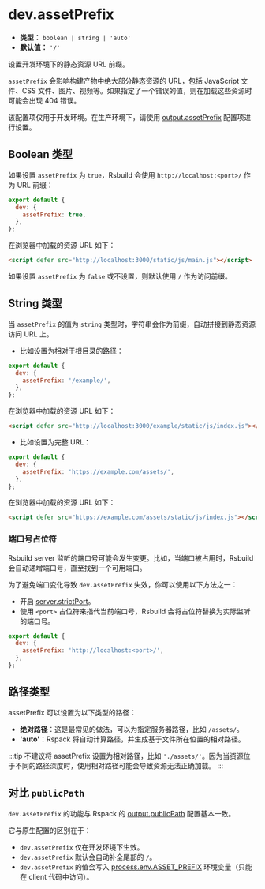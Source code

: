 # dev.assetPrefix

- **类型：** `boolean | string | 'auto'`
- **默认值：** `'/'`

设置开发环境下的静态资源 URL 前缀。

`assetPrefix` 会影响构建产物中绝大部分静态资源的 URL，包括 JavaScript 文件、CSS 文件、图片、视频等。如果指定了一个错误的值，则在加载这些资源时可能会出现 404 错误。

该配置项仅用于开发环境。在生产环境下，请使用 [output.assetPrefix](/config/output/asset-prefix) 配置项进行设置。

## Boolean 类型

如果设置 `assetPrefix` 为 `true`，Rsbuild 会使用 `http://localhost:<port>/` 作为 URL 前缀：

```js
export default {
  dev: {
    assetPrefix: true,
  },
};
```

在浏览器中加载的资源 URL 如下：

```html
<script defer src="http://localhost:3000/static/js/main.js"></script>
```

如果设置 `assetPrefix` 为 `false` 或不设置，则默认使用 `/` 作为访问前缀。

## String 类型

当 `assetPrefix` 的值为 `string` 类型时，字符串会作为前缀，自动拼接到静态资源访问 URL 上。

- 比如设置为相对于根目录的路径：

```js
export default {
  dev: {
    assetPrefix: '/example/',
  },
};
```

在浏览器中加载的资源 URL 如下：

```html
<script defer src="http://localhost:3000/example/static/js/index.js"></script>
```

- 比如设置为完整 URL：

```js
export default {
  dev: {
    assetPrefix: 'https://example.com/assets/',
  },
};
```

在浏览器中加载的资源 URL 如下：

```html
<script defer src="https://example.com/assets/static/js/index.js"></script>
```

### 端口号占位符

Rsbuild server 监听的端口号可能会发生变更。比如，当端口被占用时，Rsbuild 会自动递增端口号，直至找到一个可用端口。

为了避免端口变化导致 `dev.assetPrefix` 失效，你可以使用以下方法之一：

- 开启 [server.strictPort](/config/server/strict-port)。
- 使用 `<port>` 占位符来指代当前端口号，Rsbuild 会将占位符替换为实际监听的端口号。

```js
export default {
  dev: {
    assetPrefix: 'http://localhost:<port>/',
  },
};
```

## 路径类型

assetPrefix 可以设置为以下类型的路径：

- **绝对路径**：这是最常见的做法，可以为指定服务器路径，比如 `/assets/`。
- **'auto'**：Rspack 将自动计算路径，并生成基于文件所在位置的相对路径。

:::tip
不建议将 assetPrefix 设置为相对路径，比如 `'./assets/'`。因为当资源位于不同的路径深度时，使用相对路径可能会导致资源无法正确加载。
:::

## 对比 `publicPath`

`dev.assetPrefix` 的功能与 Rspack 的 [output.publicPath](https://rspack.dev/zh/config/output#outputpublicpath) 配置基本一致。

它与原生配置的区别在于：

- `dev.assetPrefix` 仅在开发环境下生效。
- `dev.assetPrefix` 默认会自动补全尾部的 `/`。
- `dev.assetPrefix` 的值会写入 [process.env.ASSET_PREFIX](/guide/advanced/env-vars#processenvasset_prefix) 环境变量（只能在 client 代码中访问）。

